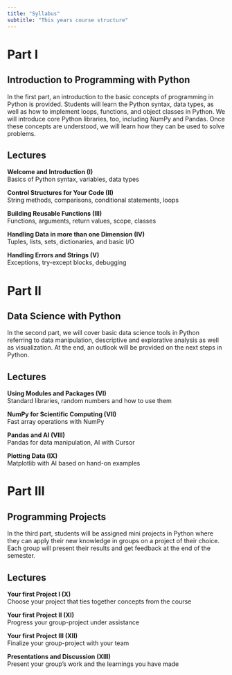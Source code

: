 ```yaml
---
title: "Syllabus"
subtitle: "This years course structure"
---
```


# Part I
## Introduction to Programming with Python

In the first part, an introduction to the basic concepts of programming in Python is provided. Students will learn the Python syntax, data types, as well as how to implement loops, functions, and object classes in Python. We will introduce core Python libraries, too, including NumPy and Pandas. Once these concepts are understood, we will learn how they can be used to solve problems.

## Lectures

**Welcome and Introduction (I)**\
Basics of Python syntax, variables, data types

**Control Structures for Your Code (II)**\
String methods, comparisons, conditional statements, loops

**Building Reusable Functions (III)**\
Functions, arguments, return values, scope, classes

**Handling Data in more than one Dimension (IV)**\
Tuples, lists, sets, dictionaries, and basic I/O

**Handling Errors and Strings (V)**\
Exceptions, try-except blocks, debugging

# Part II
## Data Science with Python

In the second part, we will cover basic data science tools in Python referring to data manipulation, descriptive and explorative analysis as well as visualization. At the end, an outlook will be provided on the next steps in Python.

## Lectures

**Using Modules and Packages (VI)**\
Standard libraries, random numbers and how to use them

**NumPy for Scientific Computing (VII)**\
Fast array operations with NumPy

**Pandas and AI (VIII)**\
Pandas for data manipulation, AI with Cursor

**Plotting Data (IX)**\
Matplotlib with AI based on hand-on examples

# Part III
## Programming Projects

In the third part, students will be assigned mini projects in Python where they can apply their new knowledge in groups on a project of their choice. Each group will present their results and get feedback at the end of the semester.

## Lectures

**Your first Project I (X)**\
Choose your project that ties together concepts from the course

**Your first Project II (XI)**\
Progress your group-project under assistance

**Your first Project III (XII)**\
Finalize your group-project with your team

**Presentations and Discussion (XIII)**\
Present your group’s work and the learnings you have made
